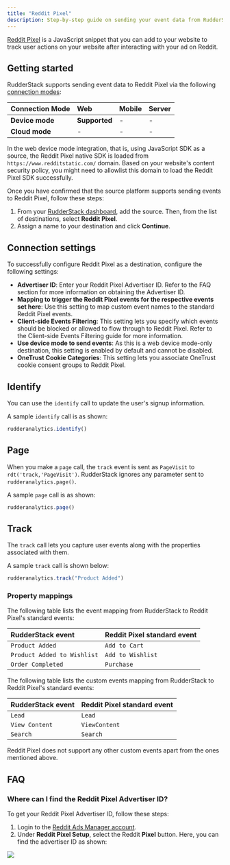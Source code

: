 ```yaml
---
title: "Reddit Pixel"
description: Step-by-step guide on sending your event data from RudderStack to Reddit Pixel.
---
```


[Reddit Pixel](https://ads.reddit.com/) is a JavaScript snippet that you can add to your website to track user actions on your website after interacting with your ad on Reddit. 

## Getting started

RudderStack supports sending event data to Reddit Pixel via the following <a href="https://rudderstack.com/docs/rudderstack-cloud/rudderstack-connection-modes/">connection modes</a>:

| **Connection Mode** | **Web**       | **Mobile** | **Server** |
| :------------------ | :------------ | :--------- | :--------- |
| **Device mode**     | **Supported** | -          | -          |
| **Cloud mode**      | -             | -          | -          |

<div class="infoBlock">
In the web device mode integration, that is, using <Link to="/sources/event-streams/sdks/rudderstack-javascript-sdk">JavaScript SDK</Link> as a source, the Reddit Pixel native SDK is loaded from <code class="inline-code">https://www.redditstatic.com/</code> domain. Based on your website's content security policy, you might need to <Link to="/sources/event-streams/sdks/rudderstack-javascript-sdk/load-js-sdk/#allowlist-destination-domain">allowlist this domain</Link> to load the Reddit Pixel SDK successfully.
</div>

Once you have confirmed that the source platform supports sending events to Reddit Pixel, follow these steps:

1. From your [RudderStack dashboard](https://app.rudderstack.com/), add the source. Then, from the list of destinations, select **Reddit Pixel**.
2. Assign a name to your destination and click **Continue**.

## Connection settings

To successfully configure Reddit Pixel as a destination, configure the following settings:

- **Advertiser ID**: Enter your Reddit Pixel Advertiser ID. Refer to the <Link to="#faq">FAQ</Link> section for more information on obtaining the Advertiser ID.
- **Mapping to trigger the Reddit Pixel events for the respective events set here**: Use this setting to map custom event names to the standard Reddit Pixel events.
- **Client-side Events Filtering**: This setting lets you specify which events should be blocked or allowed to flow through to Reddit Pixel. Refer to the <Link to="/sources/sdks/event-filtering/">Client-side Events Filtering</Link> guide for more information.
- **Use device mode to send events**: As this is a web device mode-only destination, this setting is enabled by default and cannot be disabled.
- **OneTrust Cookie Categories**: This setting lets you associate <Link to="/sources/sdks/rudderstack-javascript-sdk/consent-managers/onetrust/">OneTrust</Link> cookie consent groups to Reddit Pixel.

## Identify

You can use the <Link to="/event-spec/standard-events/identify">`identify`</Link> call to update the user's signup information.

A sample `identify` call is as shown:

```javascript
rudderanalytics.identify()
```

## Page

When you make a <Link to="/event-spec/standard-events/page">`page`</Link> call, the `track` event is sent as `PageVisit` to `rdt('track,'PageVisit')`. RudderStack ignores any parameter sent to `rudderanalytics.page()`.

A sample `page` call is as shown:

```javascript
rudderanalytics.page()
```

## Track

The <Link to="/event-spec/standard-events/track">`track`</Link> call lets you capture user events along with the properties associated with them.

A sample `track` call is shown below:

```javascript
rudderanalytics.track("Product Added")
```

### Property mappings

The following table lists the event mapping from RudderStack to Reddit Pixel's standard events:

| RudderStack event  | Reddit Pixel standard event |
| :-------------------------- | :------------------------------ |
| `Product Added`             | `Add to Cart`                   |
| `Product Added to Wishlist` | `Add to Wishlist`               |
| `Order Completed`           | `Purchase`                      |

The following table lists the custom events mapping from RudderStack to Reddit Pixel's standard events:

| RudderStack event  | Reddit Pixel standard event |
| :------------------------- | :------------------------------ |
| `Lead`                     | `Lead`                          |
| `View Content`             | `ViewContent`                   |
| `Search`                   | `Search`                        |

<div class="warningBlock">
Reddit Pixel does not support any other custom events apart from the ones mentioned above.
</div>

## FAQ

### Where can I find the Reddit Pixel Advertiser ID?

To get your Reddit Pixel Advertiser ID, follow these steps:

1. Login to the [Reddit Ads Manager account](https://accounts.reddit.com/adsregister?dest=https%3A%2F%2Fads.reddit.com%2F&referrer=https%3A%2F%2Fwww.google.com%2F). 
2. Under **Reddit Pixel Setup**, select the Reddit **Pixel** button. Here, you can find the advertiser ID as shown:

<img src="../../assets/RedditPixel-2.png" />


